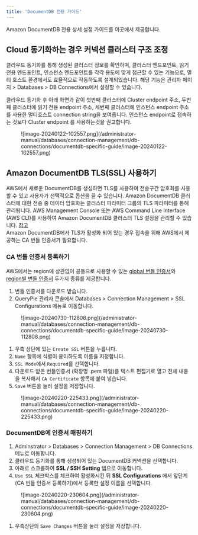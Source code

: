 ```yaml
---
title: 'DocumentDB 전용 가이드'
---
```



<Callout type="info">
Amazon DocumentDB 전용 상세 설정 가이드를 이곳에서 제공합니다.
</Callout>

## Cloud 동기화하는 경우 커넥션 클러스터 구조 조정

클라우드 동기화를 통해 생성된 클러스터 정보를 확인하며, 클러스터 엔드포인트, 읽기 전용 엔드포인트, 인스턴스 엔드포인트를 각각 용도에 맞게 접근할 수 있는 기능으로, 멀티 호스트 환경에서도 효율적으로 작동하도록 설계되었습니다. 해당 기능은 관리자 페이지 &gt; Databases &gt; DB Connections에서 설정할 수 있습니다.

클라우드 동기화 후 아래 화면과 같이 첫번째 클러스터에 Cluster endpoint 주소, 두번째 클러스터에 읽기 전용 endpoint 주소, 세번째 클러스터에 인스턴스 endpoint 주소를 사용한 멀티호스트 connection string을 보여줍니다. 인스턴스 endpoint로 접속하는 것보다 Cluster endpoint 를 사용하는것을 권고합니다.

<figure data-layout="center" data-align="center">
![image-20240122-102557.png](/administrator-manual/databases/connection-management/db-connections/documentdb-specific-guide/image-20240122-102557.png)
</figure>

## Amazon DocumentDB TLS(SSL) 사용하기

AWS에서 새로운 DocumentDB를 생성하면 TLS를 사용하여 전송구간 암호화를 사용할 수 있고 사용자가 선택적으로 옵션을 끌 수 있습니다. Amazon DocumentDB 클러스터에 대한 전송 중 데이터 암호화는 클러스터 파라미터 그룹의 TLS 파라미터를 통해 관리됩니다. AWS Management Console 또는 AWS Command Line Interface (AWS CLI)를 사용하여 Amazon DocumentDB 클러스터 TLS 설정을 관리할 수 있습니다. [참고](https://docs.aws.amazon.com/ko_kr/documentdb/latest/developerguide/security.encryption.ssl.html#security.encryption.ssl.managing)<br/>Amazon DocumentDB에서 TLS가 활성화 되어 있는 경우 접속을 위해 AWS에서 제공하는 CA 번들 인증서가 필요합니다.

### CA 번들 인증서 등록하기

AWS에서는 region에 상관없이 공동으로 사용할 수 있는 [global 번들 인증서](https://docs.aws.amazon.com/ko_kr/AmazonRDS/latest/UserGuide/UsingWithRDS.SSL.html#UsingWithRDS.SSL.CertificatesAllRegions)와 [region별 번들 인증서](https://docs.aws.amazon.com/ko_kr/AmazonRDS/latest/UserGuide/UsingWithRDS.SSL.html#UsingWithRDS.SSL.RegionCertificates) 두가지 종류를 제공합니다.

1. 번들 인증서를 다운로드 받습니다.
2. QueryPie 관리자 콘솔에서 Databases &gt; Connection Management &gt; SSL Configurations 메뉴로 이동합니다.

<figure data-layout="center" data-align="center">
![image-20240730-112808.png](/administrator-manual/databases/connection-management/db-connections/documentdb-specific-guide/image-20240730-112808.png)
</figure>

1. 우측 상단에 있는 `Create SSL` 버튼을 누릅니다.
2. `Name` 항목에 식별이 용이하도록 이름을 지정합니다.
3. `SSL Mode`에서 `Required`를 선택합니다. 
4. 다운로드 받은 번들인증서 (확장명 .pem 파일)를 텍스트 편집기로 열고 전체 내용을 복사해서 `CA Certificate` 항목에 붙여 넣습니다.
5. `Save` 버튼을 눌러 설정을 저장합니다.

<figure data-layout="center" data-align="center">
![image-20240220-225433.png](/administrator-manual/databases/connection-management/db-connections/documentdb-specific-guide/image-20240220-225433.png)
</figure>

### DocumentDB에 인증서 매핑하기

1. Adminstrator &gt; Databases &gt; Connection Management &gt; DB Connections 메뉴로 이동합니다.
2. 클라우드 동기화를 통해 생성되어 있는 DocumentDB 커넥션을 선택합니다.
3. 아래로 스크롤하여  **SSL / SSH Setting**  탭으로 이동합니다.
4. `Use SSL` 체크박스를 체크하여 활성화시킨 뒤  **SSL Configurations** 에서 앞단계(CA 번들 인증서 등록하기)에서 등록한 설정 이름을 선택합니다. 

<figure data-layout="center" data-align="center">
![image-20240220-230604.png](/administrator-manual/databases/connection-management/db-connections/documentdb-specific-guide/image-20240220-230604.png)
</figure>

1. 우측상단의 `Save Changes` 버튼을 눌러 설정을 저장합니다.
